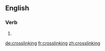 ==English==

===Verb===
{{head|en|present participle}}

# {{present participle of|crosslink|lang=en|nocat=1}}

[[de:crosslinking]]
[[fr:crosslinking]]
[[zh:crosslinking]]